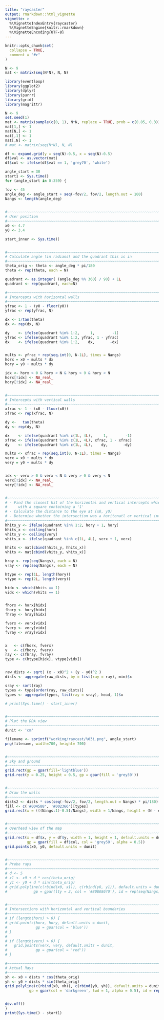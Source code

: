 ```yaml
---
title: "raycaster"
output: rmarkdown::html_vignette
vignette: >
  %\VignetteIndexEntry{raycaster}
  %\VignetteEngine{knitr::rmarkdown}
  %\VignetteEncoding{UTF-8}
---
```


```r
knitr::opts_chunk$set(
  collapse = TRUE,
  comment = "#>"
)
```


```r
N <- 9
mat <- matrix(seq(N*N), N, N)
```


```r
library(eventloop)
library(ggplot2)
library(dplyr)
library(purrr)
library(grid)
library(magrittr)

N <- 9
set.seed(1)
mat <- matrix(sample(c(0, 1), N*N, replace = TRUE, prob = c(0.85, 0.3)), N, N)
mat[1,] <- 1
mat[N,] <- 1
mat[,1] <- 1
mat[,N] <- 1
# mat <- matrix(seq(N*N), N, N)

df <- expand.grid(y = seq(N)-0.5, x = seq(N)-0.5)
df$val <- as.vector(mat)
df$col <- ifelse(df$val == 1, 'grey70', 'white')

angle_start = 30
start1 <- Sys.time()
for (angle_start in 0:359) {

fov <- 45
angle_deg <- angle_start + seq(-fov/2, fov/2, length.out = 100)
Nangs <- length(angle_deg)

  
#~~~~~~~~~~~~~~~~~~~~~~~~~~~~~~~~~~~~~~~~~~~~~~~~~~~~~~~~~~~~~~~~~~~~~~~~~~~~~
# User position
#~~~~~~~~~~~~~~~~~~~~~~~~~~~~~~~~~~~~~~~~~~~~~~~~~~~~~~~~~~~~~~~~~~~~~~~~~~~~~
x0 <- 4.7
y0 <- 3.4

start_inner <- Sys.time() 


#~~~~~~~~~~~~~~~~~~~~~~~~~~~~~~~~~~~~~~~~~~~~~~~~~~~~~~~~~~~~~~~~~~~~~~~~~~~~
# Calculate angle (in radians) and the quadrant this is in
#~~~~~~~~~~~~~~~~~~~~~~~~~~~~~~~~~~~~~~~~~~~~~~~~~~~~~~~~~~~~~~~~~~~~~~~~~~~~
theta_orig <- theta <- angle_deg * pi/180
theta <- rep(theta, each = N)

quadrant <- as.integer( (angle_deg %% 360) / 90) + 1L
quadrant <- rep(quadrant, each=N)

#~~~~~~~~~~~~~~~~~~~~~~~~~~~~~~~~~~~~~~~~~~~~~~~~~~~~~~~~~~~~~~~~~~~~~~~~~~~~~
# Intercepts with horizontal walls
#~~~~~~~~~~~~~~~~~~~~~~~~~~~~~~~~~~~~~~~~~~~~~~~~~~~~~~~~~~~~~~~~~~~~~~~~~~~~~
yfrac <- 1 - (y0 - floor(y0))
yfrac <- rep(yfrac, N)

dx <- 1/tan(theta)
dx <- rep(dx, N)

dy    <- ifelse(quadrant %in% 1:2,     1,        -1)
yfrac <- ifelse(quadrant %in% 1:2, yfrac, 1 - yfrac)
dx    <- ifelse(quadrant %in% 1:2,    dx,       -dx)


mults <- yfrac + rep(seq.int(0, N-1L), times = Nangs)
horx = x0 + mults * dx
hory = y0 + mults * dy

idx <- horx > 0 & horx < N & hory > 0 & hory < N
horx[!idx] <- NA_real_
hory[!idx] <- NA_real_


#~~~~~~~~~~~~~~~~~~~~~~~~~~~~~~~~~~~~~~~~~~~~~~~~~~~~~~~~~~~~~~~~~~~~~~~~~~~~~
# Intercepts with vertical walls
#~~~~~~~~~~~~~~~~~~~~~~~~~~~~~~~~~~~~~~~~~~~~~~~~~~~~~~~~~~~~~~~~~~~~~~~~~~~~~
xfrac <- 1 - (x0 - floor(x0))
xfrac <- rep(xfrac, N)

dy <-   tan(theta)
dy <- rep(dy, N)

dx    <- ifelse(quadrant %in% c(1L, 4L),     1,        -1)
xfrac <- ifelse(quadrant %in% c(1L, 4L), xfrac, 1 - xfrac)
dy    <- ifelse(quadrant %in% c(1L, 4L),    dy,       -dy)

mults <- xfrac + rep(seq.int(0, N-1L), times = Nangs)
verx = x0 + mults * dx
very = y0 + mults * dy


idx <- verx > 0 & verx < N & very > 0 & very < N
verx[!idx] <- NA_real_
very[!idx] <- NA_real_


#~~~~~~~~~~~~~~~~~~~~~~~~~~~~~~~~~~~~~~~~~~~~~~~~~~~~~~~~~~~~~~~~~~~~~~~~~~~~~
# - Find the closest hit of the horizontal and vertical intercepts which intersect
#     with a square containing a '1'
# - Calculate the distance to the eye at (x0, y0)
# - Determine whether the intersection was a horitonatl or vertical intercept
#~~~~~~~~~~~~~~~~~~~~~~~~~~~~~~~~~~~~~~~~~~~~~~~~~~~~~~~~~~~~~~~~~~~~~~~~~~~~~
hhits_y <- ifelse(quadrant %in% 1:2, hory + 1, hory)
hhits_x <- ceiling(horx)
vhits_y <- ceiling(very)
vhits_x <- ifelse(quadrant %in% c(1L, 4L), verx + 1, verx)

hhits <- mat[cbind(hhits_y, hhits_x)]
vhits <- mat[cbind(vhits_y, vhits_x)]

hray <- rep(seq(Nangs), each = N)
vray <- rep(seq(Nangs), each = N)

htype <- rep(1L, length(hory))
vtype <- rep(2L, length(very))

hidx <- which(hhits == 1)
vidx <- which(vhits == 1)


fhorx <- horx[hidx]
fhory <- hory[hidx]
fhray <- hray[hidx]

fverx <- verx[vidx]
fvery <- very[vidx]
fvray <- vray[vidx]


x   <- c(fhorx, fverx)
y   <- c(fhory, fvery)
ray <- c(fhray, fvray)
type <- c(htype[hidx], vtype[vidx])


raw_dists <- sqrt( (x - x0)^2 + (y - y0)^2 )
dists <- aggregate(raw_dists, by = list(ray = ray), min)$x

sray <- sort(ray)
types <- type[order(ray, raw_dists)]
types <- aggregate(types, list(ray = sray), head, 1)$x

# print(Sys.time() - start_inner)


#~~~~~~~~~~~~~~~~~~~~~~~~~~~~~~~~~~~~~~~~~~~~~~~~~~~~~~~~~~~~~~~~~~~~~~~~~~~~~
# Plot the DDA view
#~~~~~~~~~~~~~~~~~~~~~~~~~~~~~~~~~~~~~~~~~~~~~~~~~~~~~~~~~~~~~~~~~~~~~~~~~~~~~
dunit <- 'cm'

filename <- sprintf("working/raycast/%03i.png", angle_start)
png(filename, width=700, height= 700)


#~~~~~~~~~~~~~~~~~~~~~~~~~~~~~~~~~~~~~~~~~~~~~~~~~~~~~~~~~~~~~~~~~~~~~~~~~~~~
# Sky and ground
#~~~~~~~~~~~~~~~~~~~~~~~~~~~~~~~~~~~~~~~~~~~~~~~~~~~~~~~~~~~~~~~~~~~~~~~~~~~~
grid.rect(gp = gpar(fill='lightblue'))
grid.rect(y = 0.25, height = 0.5, gp = gpar(fill = 'grey30'))


#~~~~~~~~~~~~~~~~~~~~~~~~~~~~~~~~~~~~~~~~~~~~~~~~~~~~~~~~~~~~~~~~~~~~~~~~~~~~
# Draw the walls
#~~~~~~~~~~~~~~~~~~~~~~~~~~~~~~~~~~~~~~~~~~~~~~~~~~~~~~~~~~~~~~~~~~~~~~~~~~~~
dists2 <- dists * cos(seq(-fov/2, fov/2, length.out = Nangs) * pi/180)
fill <- c('#004588', '#002366')[types]
grid.rect(x = (((Nangs:1)-0.5)/Nangs), width = 1/Nangs, height = (N - dists2)/15, gp = gpar(col=NA, fill=fill))


#~~~~~~~~~~~~~~~~~~~~~~~~~~~~~~~~~~~~~~~~~~~~~~~~~~~~~~~~~~~~~~~~~~~~~~~~~~~~
# Overhead view of the map
#~~~~~~~~~~~~~~~~~~~~~~~~~~~~~~~~~~~~~~~~~~~~~~~~~~~~~~~~~~~~~~~~~~~~~~~~~~~~
grid.rect(x = df$x, y = df$y, width = 1, height = 1, default.units = dunit,
          gp = gpar(fill = df$col, col = 'grey50', alpha = 0.5))
grid.points(x0, y0, default.units = dunit)


#~~~~~~~~~~~~~~~~~~~~~~~~~~~~~~~~~~~~~~~~~~~~~~~~~~~~~~~~~~~~~~~~~~~~~~~~~~~~
# Probe rays
#~~~~~~~~~~~~~~~~~~~~~~~~~~~~~~~~~~~~~~~~~~~~~~~~~~~~~~~~~~~~~~~~~~~~~~~~~~~~
# d <- 5
# x1 <- x0 + d * cos(theta_orig)
# y1 <- y0 + d * sin(theta_orig)
# grid.polyline(c(rbind(x0, x1)), c(rbind(y0, y1)), default.units = dunit,
#            gp = gpar(lty = 2, col = '#80808070'), id = rep(seq(Nangs), each = 2))


#~~~~~~~~~~~~~~~~~~~~~~~~~~~~~~~~~~~~~~~~~~~~~~~~~~~~~~~~~~~~~~~~~~~~~~~~~~~~
# Intersections with horizontal and vertical boundaries
#~~~~~~~~~~~~~~~~~~~~~~~~~~~~~~~~~~~~~~~~~~~~~~~~~~~~~~~~~~~~~~~~~~~~~~~~~~~~
# if (length(horx) > 0) {
# grid.points(horx, hory, default.units = dunit,
#             gp = gpar(col = 'blue'))
# }
# 
# if (length(verx) > 0) {
#   grid.points(verx, very, default.units = dunit,
#             gp = gpar(col = 'red'))
# }

#~~~~~~~~~~~~~~~~~~~~~~~~~~~~~~~~~~~~~~~~~~~~~~~~~~~~~~~~~~~~~~~~~~~~~~~~~~~~~
# Actual Rays
#~~~~~~~~~~~~~~~~~~~~~~~~~~~~~~~~~~~~~~~~~~~~~~~~~~~~~~~~~~~~~~~~~~~~~~~~~~~~~
xh <- x0 + dists * cos(theta_orig)
yh <- y0 + dists * sin(theta_orig)
grid.polyline(c(rbind(x0, xh)), c(rbind(y0, yh)), default.units = dunit,
           gp = gpar(col = 'darkgreen', lwd = 1, alpha = 0.5), id = rep(seq(Nangs), each = 2))


dev.off()
}
print(Sys.time() - start1)
```






